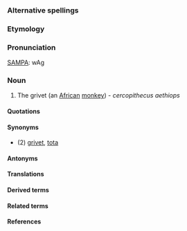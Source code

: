 ===Alternative spellings===

===Etymology===

===Pronunciation===

[[SAMPA]]: wAg

===Noun===

#The grivet (an [[Africa]]n [[monkey]]) - ''cercopithecus aethiops''

====Quotations====

====Synonyms====

* (2) [[grivet]], [[tota]]

====Antonyms====

====Translations====

====Derived terms====

====Related terms====

====References====